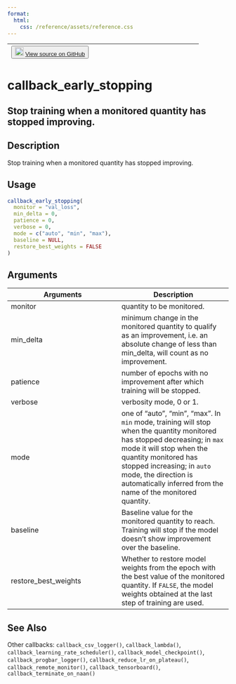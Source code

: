 ```yaml
---
format:
  html:
    css: /reference/assets/reference.css
---
```


| <button class="button"> ![](/reference/assets/GitHub-Mark-32px.png){width="20"} [View source on GitHub](https://github.com/rstudio/keras//blob/main/R/callbacks.R#L206) </button> |
|:------------------------------:|:--------------------------------------:|

# callback_early_stopping

## Stop training when a monitored quantity has stopped improving.

## Description
Stop training when a monitored quantity has stopped improving. 


## Usage
```r
callback_early_stopping( 
  monitor = "val_loss", 
  min_delta = 0, 
  patience = 0, 
  verbose = 0, 
  mode = c("auto", "min", "max"), 
  baseline = NULL, 
  restore_best_weights = FALSE 
) 
```

## Arguments
|Arguments|Description|
|---|---|
| monitor | quantity to be monitored. |
| min_delta | minimum change in the monitored quantity to qualify as an improvement, i.e. an absolute change of less than min_delta, will count as no improvement. |
| patience | number of epochs with no improvement after which training will be stopped. |
| verbose | verbosity mode, 0 or 1. |
| mode | one of "auto", "min", "max". In `min` mode, training will stop when the quantity monitored has stopped decreasing; in `max` mode it will stop when the quantity monitored has stopped increasing; in `auto` mode, the direction is automatically inferred from the name of the monitored quantity. |
| baseline | Baseline value for the monitored quantity to reach. Training will stop if the model doesn't show improvement over the baseline. |
| restore_best_weights | Whether to restore model weights from the epoch with the best value of the monitored quantity. If `FALSE`, the model weights obtained at the last step of training are used. |






## See Also
Other callbacks:  `callback_csv_logger()`, `callback_lambda()`, `callback_learning_rate_scheduler()`, `callback_model_checkpoint()`, `callback_progbar_logger()`, `callback_reduce_lr_on_plateau()`, `callback_remote_monitor()`, `callback_tensorboard()`, `callback_terminate_on_naan()`

